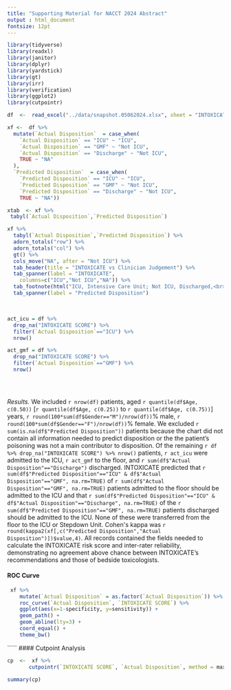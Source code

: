 ```yaml
---
title: "Supporting Material for NACCT 2024 Abstract"
output : html_document
fontsize: 12pt
---
```


```r
library(tidyverse)
library(readxl)
library(janitor)
library(dplyr)
library(yardstick)
library(gt)
library(irr)
library(verification)
library(ggplot2)
library(cutpointr)

df  <-  read_excel("../data/snapshot.05062024.xlsx", sheet = "INTOXICATE", range = cell_cols("A:O"))

xf <-  df %>%
  mutate(`Actual Disposition`  = case_when(
    `Actual Disposition` == "ICU" ~ "ICU",
    `Actual Disposition` == "GMF" ~ "Not ICU",
    `Actual Disposition` == "Discharge" ~ "Not ICU",
    TRUE ~ "NA"
  ), 
  `Predicted Disposition`  = case_when(
    `Predicted Disposition` == "ICU" ~ "ICU",
    `Predicted Disposition` == "GMF" ~ "Not ICU",
    `Predicted Disposition` == "Discharge" ~ "Not ICU",
    TRUE ~ "NA"))

xtab  <- xf %>%
 tabyl(`Actual Disposition`,`Predicted Disposition`)
```
```r

xf %>%
  tabyl(`Actual Disposition`,`Predicted Disposition`) %>%
  adorn_totals("row") %>%
  adorn_totals("col") %>%
  gt() %>%
  cols_move("NA", after = "Not ICU") %>%
  tab_header(title = "INTOXICATE vs Clinician Judgement") %>%
  tab_spanner(label = "INTOXICATE", 
    columns=c("ICU","Not ICU","NA")) %>%
  tab_footnote(html("ICU, Intensive Care Unit; Not ICU, Discharged,<br>Transferred to Psychiatry, or Admitted to<br>a General Medical Floor")) %>%
  tab_spanner(label = "Predicted Disposition")
```
<br>

```r

act_icu = df %>%
  drop_na("INTOXICATE SCORE") %>%
  filter(`Actual Disposition`=="ICU") %>%
  nrow()

act_gmf = df %>%
  drop_na("INTOXICATE SCORE") %>%
  filter(`Actual Disposition`=="GMF") %>%
  nrow()
   
 
```
```

`````

*Results.*  We included `r nrow(df)` patients, aged `r quantile(df$Age, c(0.50))` [`r quantile(df$Age, c(0.25))` to `r quantile(df$Age, c(0.75))`] years, `r round(100*sum(df$Gender=="M")/nrow(df))`% male, `r round(100*sum(df$Gender=="F")/nrow(df))`% female. We excluded `r sum(is.na(df$"Predicted Disposition"))` patients because the chart did not contain all information needed to predict disposition or the the patient's poisoning was not a main contributor to disposition.  Of the remaining `r df %>% drop_na("INTOXICATE SCORE") %>% nrow()` patients, `r act_icu` were admitted to the ICU,
`r act_gmf` to the floor, and `r sum(df$"Actual Disposition"=="Discharge")` discharged. INTOXICATE predicted that `r sum(df$"Predicted Disposition"=="ICU" & df$"Actual Disposition"=="GMF", na.rm=TRUE)` of `r sum(df$"Actual Disposition"=="GMF", na.rm=TRUE)` patients admitted to the floor should be admitted to the ICU and that `r sum(df$"Predicted Disposition"=="ICU" & df$"Actual Disposition"=="Discharge", na.rm=TRUE)` of the `r sum(df$"Predicted Disposition"=="GMF", na.rm=TRUE)` patients discharged should be admitted to the ICU. None of these were transferred from the floor to the ICU or Stepdown Unit. Cohen\'s
kappa was `r round(kappa2(xf[,c("Predicted Disposition","Actual Disposition")])$value,4)`. All records contained the fields needed to calculate the
INTOXICATE risk score and inter-rater reliability, demonstrating no agreement above chance between INTOXICATE's recommendations and those of bedside toxicologists.


#### ROC Curve

```r

 xf %>%
    mutate(`Actual Disposition` = as.factor(`Actual Disposition`)) %>%
    roc_curve(`Actual Disposition`, `INTOXICATE SCORE`) %>%
    ggplot(aes(x=1-specificity, y=sensitivity)) +
    geom_path() +
    geom_abline(lty=3) + 
    coord_equal() +
    theme_bw()
```

`````
#### Cutpoint Analysis

```r
cp  <-  xf %>%
       cutpointr(`INTOXICATE SCORE`, `Actual Disposition`, method = maximize_metric, metric = sum_sens_spec, pos_class = "ICU", neg_class="Not ICU", na.rm=TRUE)

summary(cp)
```



